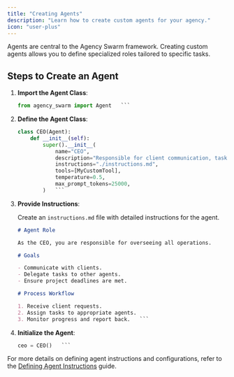 ```yaml
---
title: "Creating Agents"
description: "Learn how to create custom agents for your agency."
icon: "user-plus"
---
```


Agents are central to the Agency Swarm framework. Creating custom agents allows you to define specialized roles tailored to specific tasks.

## Steps to Create an Agent

1. **Import the Agent Class**:
   ```python
   from agency_swarm import Agent   ```

2. **Define the Agent Class**:
   ```python
   class CEO(Agent):
       def __init__(self):
           super().__init__(
               name="CEO",
               description="Responsible for client communication, task planning, and management.",
               instructions="./instructions.md",
               tools=[MyCustomTool],
               temperature=0.5,
               max_prompt_tokens=25000,
           )   ```

3. **Provide Instructions**:

   Create an `instructions.md` file with detailed instructions for the agent.
   ```markdown
   # Agent Role

   As the CEO, you are responsible for overseeing all operations.

   # Goals

   - Communicate with clients.
   - Delegate tasks to other agents.
   - Ensure project deadlines are met.

   # Process Workflow

   1. Receive client requests.
   2. Assign tasks to appropriate agents.
   3. Monitor progress and report back.   ```

4. **Initialize the Agent**:
   ```python
   ceo = CEO()   ```

For more details on defining agent instructions and configurations, refer to the [Defining Agent Instructions](how-to-guides/defining-agent-instructions.md) guide. 